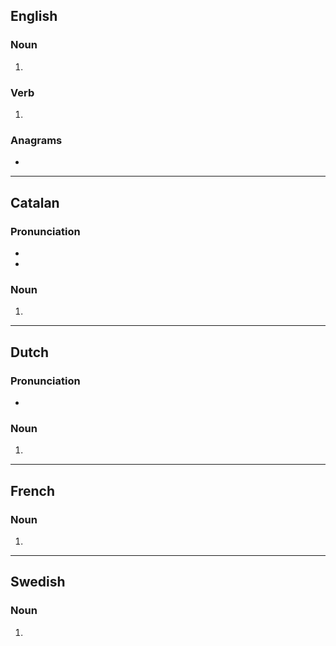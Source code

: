 ==English==

===Noun===
{{head|en|noun form}}

# {{plural of|en|bastion}}

===Verb===
{{head|en|verb form}}

# {{en-third-person singular of|bastion}}

===Anagrams===
* {{anagrams|en|a=abinosst|Bostians|antiboss}}

----

==Catalan==

===Pronunciation===
* {{ca-IPA|bastións}}
* {{rhymes|ca|ons|s=3}}

===Noun===
{{head|ca|noun form|g=m-p}}

# {{inflection of|ca|bastió||p}}

----

==Dutch==

===Pronunciation===
* {{audio|nl|Nl-bastions.ogg|Audio}}

===Noun===
{{head|nl|noun form}}

# {{nl-noun form of|pl|bastion}}

----

==French==

===Noun===
{{head|fr|noun form|g=m}}

# {{plural of|fr|bastion}}

----

==Swedish==

===Noun===
{{head|sv|noun form}}

# {{sv-noun-form-indef-gen|bastion}}
